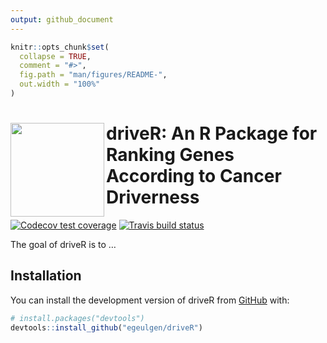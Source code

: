```yaml
---
output: github_document
---
```


<!-- README.md is generated from README.Rmd. Please edit that file -->

```r
knitr::opts_chunk$set(
  collapse = TRUE,
  comment = "#>",
  fig.path = "man/figures/README-",
  out.width = "100%"
)
```

# <img src="https://github.com/egeulgen/driveR/blob/master/inst/extdata/driveR_logo.png?raw=true" align="left" height=150/> driveR: An R Package for Ranking Genes According to Cancer Driverness

<!-- badges: start -->
[![Codecov test coverage](https://codecov.io/gh/egeulgen/driveR/branch/master/graph/badge.svg)](https://codecov.io/gh/egeulgen/driveR?branch=master)
[![Travis build status](https://travis-ci.com/egeulgen/driveR.svg?branch=master)](https://travis-ci.com/egeulgen/driveR)
<!-- badges: end -->

The goal of driveR is to ...

## Installation

You can install the development version of driveR from [GitHub](https://github.com/) with:

``` r
# install.packages("devtools")
devtools::install_github("egeulgen/driveR")
```
